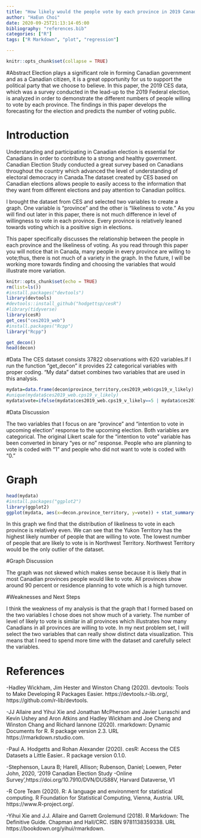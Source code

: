 ```yaml
---
title: "How likely would the people vote by each province in 2019 Canadian Election "
author: "HaEun Choi"
date: 2020-09-25T21:13:14-05:00
bibliography: "references.bib"
categories: ["R"]
tags: ["R Markdown", "plot", "regression"]

---
```



```r
knitr::opts_chunk$set(collapse = TRUE)
```

#Abstract
Election plays a significant role in forming Canadian government and as a Canadian citizen, it is a great opportunity for us to support the political party that we choose to believe. In this paper, the 2019 CES data, which was a survey conducted in the lead-up to the 2019 Federal election, is analyzed in order to demonstrate the different numbers of people willing to vote by each province. The findings in this paper develops the forecasting for the election and predicts the number of voting public. 



# Introduction

Understanding and participating in Canadian election is essential for Canadians in order to contribute to a strong and healthy government. Canadian Election Study conducted a great survey based on Canadians throughout the country which advanced the level of understanding of electoral democracy in Canada.The dataset created by CES based on Canadian elections allows people to easily access to the information that they want from different elections and pay attention to Canadian politics.

I brought the dataset from CES and selected two variables to create a graph. One variable is "province" and the other is "likeliness to vote." As you will find out later in this paper, there is not much difference in level of willingness to vote in each province. Every province is relatively leaned towards voting which is a positive sign in elections.  

This paper specifically discusses the relationship between the people in each province and the likeliness of voting. As you read through this paper you will notice that in Canada, many people in every province are willing to vote;thus, there is not much of a variety in the graph. In the future, I will be working more towards finding and choosing the variables that would illustrate more variation. 




```r
knitr::opts_chunk$set(echo = TRUE)
rm(list=ls())
#install.packages("devtools")
library(devtools)
#devtools::install_github("hodgettsp/cesR")
#library(tidyverse)
library(cesR)
get_ces("ces2019_web")
#install.packages("Rcpp")
library("Rcpp")

```


```r
get_decon()
head(decon)
```


#Data
The CES dataset consists 37822 observations with 620 variables.If I run the function "get_decon" it provides 22 categorical variables with proper coding.
"My data" datset combines two variables that are used in this analysis. 
```r
mydata=data.frame(decon$province_territory,ces2019_web$cps19_v_likely)
#unique(mydata$ces2019_web.cps19_v_likely)
mydata$vote=ifelse(mydata$ces2019_web.cps19_v_likely==5 | mydata$ces2019_web.cps19_v_likely==6 | is.na(mydata$ces2019_web.cps19_v_likely), NA, ifelse(mydata$ces2019_web.cps19_v_likely==3 | mydata$ces2019_web.cps19_v_likely==4, 0, 1))

```



#Data Discussion

The two variables that I focus on are "province" and "intention to vote in upcoming election" response to the upcoming election. Both variables are categorical. The original Likert scale for the "intention to vote" variable has been converted in binary "yes or no" response. People who are planning to vote is coded with "1" and people who did not want to vote is coded with "0."





# Graph 

```r
head(mydata)
#install.packages("ggplot2")
library(ggplot2)
ggplot(mydata, aes(x=decon.province_territory, y=vote)) + stat_summary(fun.y="mean", geom="bar") + theme(axis.text.x = element_text(angle = 90, vjust = 0.5, hjust=1)) + coord_flip()+ labs(x= "province", y= "proportion of people planning to vote", title="Intention to vote by provinces", caption="Source:2019 CES data")

```

In this graph we find that the distribution of likeliness to vote in each province is relatively even. We can see that the Yukon Territory has the highest likely number of people that are willing to vote. The lowest number of people that are likely to vote is in Northwest Territory. Northwest Territory would be the only outlier of the dataset. 


#Graph Discussion

The graph was not skewed which makes sense because it is likely that in most Canadian provinces people would like to vote. All provinces show around 90 percent or residence planning to vote which is a high turnover. 

#Weaknesses and Next Steps

I think the weakness of my analysis is that the graph that I formed based on the two variables I chose does not show much of a variety. The number of level of likely to vote is similar in all provinces which illustrates how many Canadians in all provinces are willing to vote. In my next problem set, I will select the two variables that can really show distinct data visualization. This means that I need to spend more time with the dataset and carefully select the variables. 



# References
-Hadley Wickham, Jim Hester and Winston Chang (2020). devtools: Tools to
  Make Developing R Packages Easier. https://devtools.r-lib.org/, https://github.com/r-lib/devtools.
  
-JJ Allaire and Yihui Xie and Jonathan McPherson and Javier Luraschi and
  Kevin Ushey and Aron Atkins and Hadley Wickham and Joe Cheng and Winston
  Chang and Richard Iannone (2020). rmarkdown: Dynamic Documents for R. R
  package version 2.3. URL https://rmarkdown.rstudio.com.
  
-Paul A. Hodgetts and Rohan Alexander (2020). cesR: Access the CES
  Datasets a Little Easier.. R package version 0.1.0.

-Stephenson, Laura B; Harell, Allison; Rubenson, Daniel; Loewen, Peter John, 2020, '2019 Canadian Election Study -Online Survey',https://doi.org/10.7910/DVN/DUS88V, Harvard Dataverse, V1

-R Core Team (2020). R: A language and environment for statistical
  computing. R Foundation for Statistical Computing, Vienna, Austria. URL
  https://www.R-project.org/.

-Yihui Xie and J.J. Allaire and Garrett Grolemund (2018). R Markdown: The
  Definitive Guide. Chapman and Hall/CRC. ISBN 9781138359338. URL
  https://bookdown.org/yihui/rmarkdown.
